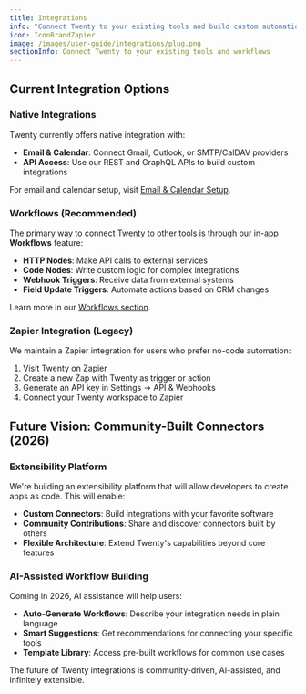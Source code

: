 ```yaml
---
title: Integrations
info: "Connect Twenty to your existing tools and build custom automations."
icon: IconBrandZapier
image: /images/user-guide/integrations/plug.png
sectionInfo: Connect Twenty to your existing tools and workflows
---
```


## Current Integration Options

### Native Integrations
Twenty currently offers native integration with:
- **Email & Calendar**: Connect Gmail, Outlook, or SMTP/CalDAV providers
- **API Access**: Use our REST and GraphQL APIs to build custom integrations

For email and calendar setup, visit [Email & Calendar Setup](/user-guide/section/settings/email-calendar-setup).

### Workflows (Recommended)
The primary way to connect Twenty to other tools is through our in-app **Workflows** feature:
- **HTTP Nodes**: Make API calls to external services
- **Code Nodes**: Write custom logic for complex integrations
- **Webhook Triggers**: Receive data from external systems
- **Field Update Triggers**: Automate actions based on CRM changes

Learn more in our [Workflows section](/user-guide/section/workflows/getting-started-workflows).

### Zapier Integration (Legacy)
We maintain a Zapier integration for users who prefer no-code automation:

1. Visit <ArticleLink href="https://zapier.com/apps/twenty/integrations">Twenty on Zapier</ArticleLink>
2. Create a new Zap with Twenty as trigger or action
3. Generate an API key in Settings → API & Webhooks
4. Connect your Twenty workspace to Zapier

## Future Vision: Community-Built Connectors (2026)

### Extensibility Platform
We're building an extensibility platform that will allow developers to create apps as code. This will enable:
- **Custom Connectors**: Build integrations with your favorite software
- **Community Contributions**: Share and discover connectors built by others
- **Flexible Architecture**: Extend Twenty's capabilities beyond core features

### AI-Assisted Workflow Building
Coming in 2026, AI assistance will help users:
- **Auto-Generate Workflows**: Describe your integration needs in plain language
- **Smart Suggestions**: Get recommendations for connecting your specific tools
- **Template Library**: Access pre-built workflows for common use cases

The future of Twenty integrations is community-driven, AI-assisted, and infinitely extensible.

<ArticleEditContent></ArticleEditContent>
